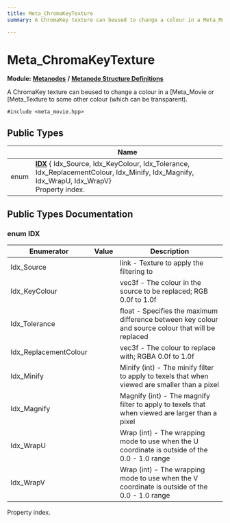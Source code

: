 ```yaml
---
title: Meta_ChromaKeyTexture
summary: A ChromaKey texture can beused to change a colour in a Meta_Movie or Meta_Texture to some other colour (which can be transparent). 

---
```


# Meta_ChromaKeyTexture

**Module:** **[Metanodes](../Modules/group__api__metanodes.mdx)** **/** **[Metanode Structure Definitions](../Modules/group__api__metadefs.mdx)**



A ChromaKey texture can beused to change a colour in a [Meta_Movie or [Meta_Texture to some other colour (which can be transparent). 


`#include <meta_movie.hpp>`

## Public Types

|                | Name           |
| -------------- | -------------- |
| enum| **[IDX](../Classes/struct_meta___chroma_key_texture.mdx#enum-idx)** { Idx_Source, Idx_KeyColour, Idx_Tolerance, Idx_ReplacementColour, Idx_Minify, Idx_Magnify, Idx_WrapU, Idx_WrapV}<br />Property index.  |

## Public Types Documentation

### enum IDX

| Enumerator | Value | Description |
| ---------- | ----- | ----------- |
| Idx_Source | | link - Texture to apply the filtering to   |
| Idx_KeyColour | | vec3f - The colour in the source to be replaced; RGB 0.0f to 1.0f   |
| Idx_Tolerance | | float - Specifies the maximum difference between key colour and source colour that will be replaced   |
| Idx_ReplacementColour | | vec3f - The colour to replace with; RGBA 0.0f to 1.0f   |
| Idx_Minify | | Minify (int) - The minify filter to apply to texels that when viewed are smaller than a pixel   |
| Idx_Magnify | | Magnify (int) - The magnify filter to apply to texels that when viewed are larger than a pixel   |
| Idx_WrapU | | Wrap (int) - The wrapping mode to use when the U coordinate is outside of the 0.0 - 1.0 range   |
| Idx_WrapV | | Wrap (int) - The wrapping mode to use when the V coordinate is outside of the 0.0 - 1.0 range   |



Property index. 

